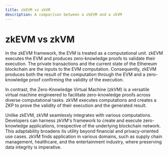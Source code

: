 ```yaml
---
title: zkEVM vs zkVM
description: A comparison between a zkEVM and a zkVM
---
```


# zkEVM vs zkVM

In the zkEVM framework, the EVM is treated as a computational unit. zkEVM executes the EVM and produces zero-knowledge proofs to validate their execution. The private transactions and the current state of the Ethereum blockchain are the inputs to the EVM computation. Consequently, zkEVM produces both the result of the computation through the EVM and a zero-knowledge proof confirming the validity of the execution.

In contrast, the Zero-Knowledge Virtual Machine (zkVM) is a versatile virtual machine engineered to facilitate zero-knowledge proofs across diverse computational tasks. zkVM executes computations and creates a ZKP to prove the validity of their execution and the generated result.

Unlike zkEVM, zkVM seamlessly integrates with various computations. Developers can harness zkVM's framework to create and execute zero-knowledge applications, irrespective of the underlying blockchain network. This adaptability broadens its utility beyond financial and privacy-oriented use cases. zkVM finds application in various domains, such as supply chain management, healthcare, and the entertainment industry, where preserving data integrity is imperative.
